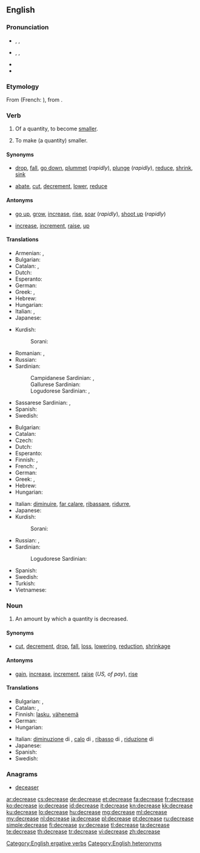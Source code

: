 ==English==

===Pronunciation===
* {{a|verb}} {{enPR|dĭkrēs'}}, {{IPA|/dɪˈkriːs/}}, {{X-SAMPA|/dI"kri:s/}}
* {{a|noun}} {{enPR|dē'krēs}}, {{IPA|/ˈdiːkriːs/}}, {{X-SAMPA|/"di:kri:s/}}
* {{audio|En-us-decrease.ogg|Audio (US)}}
* {{rhymes|iːs}}

===Etymology===
From {{etyl|fro|en}} {{term|descreistre|lang=fro}} (French: {{term|décroître|lang=fr}}), from {{etyl|la|en}} {{term|decrescere|lang=la}}.

===Verb===
{{en-verb|decreas|ing}}

# {{intransitive}} Of a quantity, to become [[smaller]].
# {{transitive}} To make (a quantity) smaller.

====Synonyms====
* {{sense|become smaller}} [[drop]], [[fall]], [[go down]], [[plummet]] (''rapidly''), [[plunge]] (''rapidly''), [[reduce]], [[shrink]], [[sink]]
* {{sense|make smaller}} [[abate]], [[cut]], [[decrement]], [[lower]], [[reduce]]

====Antonyms====
* {{sense|become larger}} [[go up]], [[grow]], [[increase]], [[rise]], [[soar]] (''rapidly''), [[shoot up]] (''rapidly'')
* {{sense|make larger}} [[increase]], [[increment]], [[raise]], [[up]] {{qualifier|informal}}

====Translations====
{{trans-top|become smaller}}
* Armenian: {{t|hy|փոքրանալ|tr=p’ok’ranal}},  {{t-|hy|պակասել|tr=pakasel}}
* Bulgarian: {{t|bg|намалявам се}}
* Catalan: {{t|ca|decréixer}}, {{t|ca|disminuir}}
* Dutch: {{t|nl|afnemen}}
* Esperanto: {{t|eo|malpliiĝi}}
* German: {{t+|de|abnehmen}}
* Greek: {{t|el|μειώνομαι}}, {{t+|el|λιγοστεύω}}
* Hebrew: {{t|he|פחת|tr=pakhát}}
* Hungarian: {{t|hu|csökken}}
* Italian: {{t+|it|diminuire}}, {{t+|it|calare}}
* Japanese: {{t|ja|減少する|tr=げんしょうする, genshō suru|sc=Jpan}}
{{trans-mid}}
* Kurdish:
*: Sorani: {{ku-Arab|[[که‌م کردن]]}}
* Romanian: {{t|ro|descrește}}, {{t-|ro|scădea}}
* Russian: {{t+|ru|уменьшиться|tr=umén'shit'sya}}
* Sardinian:
*: Campidanese Sardinian: {{tø|sro|calai}}, {{tø|sro|menguai}}
*: Gallurese Sardinian: {{tø|sdn|affluscià}}
*: Logudorese Sardinian: {{tø|src|menguare}}, {{tø|src|minimare}}
* Sassarese Sardinian: {{tø|sdc|miminà}}, {{tø|sdc|abbracà}}
* Spanish: {{t+|es|disminuir}}
* Swedish: {{t+|sv|minska}}
{{trans-bottom}}

{{trans-top|make smaller}}
* Bulgarian: {{t|bg|намалявам}}
* Catalan: {{t|ca|disminuir}}
* Czech: {{t|cs|snížit}}
* Dutch: {{t|nl|verminderen}}
* Esperanto: {{t|eo|malpliigi}}
* Finnish: {{t+|fi|laskea}}, {{t+|fi|vähentää}}
* French: {{t+|fr|diminuer}}, {{t+|fr|réduire}}
* German: {{t+|de|verringern}}
* Greek: {{t|el|μειώνω}}, {{t|el|ελαττώνω}}
* Hebrew: {{t-|he|הפחית|tr=hifkhít}}
* Hungarian: {{t|hu|csökkent}}
{{trans-mid}}
* Italian: [[diminuire]], [[far calare]], [[ribassare]], [[ridurre]],  {{t|it|decrementare}}
* Japanese: {{t|ja|減少する|alt=減少させる|tr=げんしょうさせる, genshō saseru|sc=Jpan}}
* Kurdish:
*: Sorani: {{ku-Arab|[[که‌م کردن]]}}
* Russian: {{t|ru|уменьшить|tr=umén'shit'}},  {{t|ru|понизить|tr=ponízit'}}
* Sardinian:
*: Logudorese Sardinian: {{tø|src|mèngua}}
* Spanish: {{t|es|disminuir}}
* Swedish: {{t+|sv|minska}}
* Turkish: {{t+|tr|azaltmak}}
* Vietnamese: {{t+|vi|hạ|xs=Vietnamese}}
{{trans-bottom}}

===Noun===
{{en-noun}}

# An amount by which a quantity is decreased.

====Synonyms====
* {{sense|amount by which a quantity is decreased}} [[cut]], [[decrement]], [[drop]], [[fall]], [[loss]], [[lowering]], [[reduction]], [[shrinkage]]

====Antonyms====
* {{sense|amount by which a quantity is decreased}} [[gain]], [[increase]], [[increment]], [[raise]] (''US, of pay''), [[rise]]

====Translations====
{{trans-top|amount of decrease}}
* Bulgarian: {{t|bg|намаляване|n}},  {{t|bg|намаление|n}}
* Catalan: {{t|ca|disminució|f}}, {{t|ca|decreixença|f}}
* Finnish: [[lasku]], [[vähenemä]]
* German: {{t+|de|Verringerung|f}}
* Hungarian: {{t|hu|csökkenés}}
{{trans-mid}}
* Italian: [[diminuzione]] di {{f}}, [[calo]] di {{m}}, [[ribasso]] di {{m}}, [[riduzione]] di {{f}}
* Japanese: {{t|ja|減少|tr=げんしょう, genshō|sc=Jpan}}
* Spanish: {{t|es|disminución|f}}
* Swedish: {{t|sv|minskning|c}}
{{trans-bottom}}

===Anagrams===
* [[deceaser#English|deceaser]]

[[Category:English ergative verbs]]
[[Category:English heteronyms]]

[[ar:decrease]]
[[cs:decrease]]
[[de:decrease]]
[[et:decrease]]
[[fa:decrease]]
[[fr:decrease]]
[[ko:decrease]]
[[io:decrease]]
[[id:decrease]]
[[it:decrease]]
[[kn:decrease]]
[[kk:decrease]]
[[ku:decrease]]
[[lo:decrease]]
[[hu:decrease]]
[[mg:decrease]]
[[ml:decrease]]
[[my:decrease]]
[[nl:decrease]]
[[ja:decrease]]
[[pl:decrease]]
[[pt:decrease]]
[[ru:decrease]]
[[simple:decrease]]
[[fi:decrease]]
[[sv:decrease]]
[[tl:decrease]]
[[ta:decrease]]
[[te:decrease]]
[[th:decrease]]
[[tr:decrease]]
[[vi:decrease]]
[[zh:decrease]]